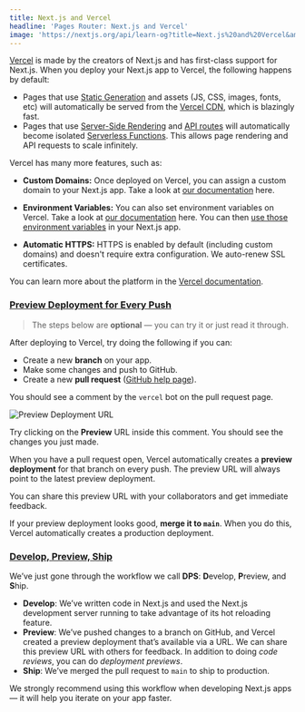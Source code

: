 ```yaml
---
title: Next.js and Vercel
headline: 'Pages Router: Next.js and Vercel'
image: 'https://nextjs.org/api/learn-og?title=Next.js%20and%20Vercel&amp;chapter=45'
---
```


[Vercel](https://vercel.com) is made by the creators of Next.js and has first-class support for Next.js. When you deploy your Next.js app to Vercel, the following happens by default:

*   Pages that use [Static Generation](/docs/basic-features/pages#static-generation-recommended) and assets (JS, CSS, images, fonts, etc) will automatically be served from the [Vercel CDN](https://vercel.com), which is blazingly fast.
*   Pages that use [Server-Side Rendering](/docs/basic-features/pages#server-side-rendering) and [API routes](/docs/api-routes/introduction) will automatically become isolated [Serverless Functions](https://vercel.com/docs/serverless-functions/introduction). This allows page rendering and API requests to scale infinitely.

Vercel has many more features, such as:

*   **Custom Domains:** Once deployed on Vercel, you can assign a custom domain to your Next.js app. Take a look at [our documentation](https://vercel.com/docs/concepts/projects/custom-domains) here.
    
*   **Environment Variables:** You can also set environment variables on Vercel. Take a look at [our documentation](https://vercel.com/docs/build-step#environment-variables) here. You can then [use those environment variables](/docs/basic-features/environment-variables#loading-environment-variables) in your Next.js app.
    
*   **Automatic HTTPS:** HTTPS is enabled by default (including custom domains) and doesn't require extra configuration. We auto-renew SSL certificates.
    

You can learn more about the platform in the [Vercel documentation](https://vercel.com/docs).

### [Preview Deployment for Every Push](#preview-deployment-for-every-push)

> The steps below are **optional** — you can try it or just read it through.

After deploying to Vercel, try doing the following if you can:

*   Create a new **branch** on your app.
*   Make some changes and push to GitHub.
*   Create a new **pull request** ([GitHub help page](https://help.github.com/en/github/collaborating-with-issues-and-pull-requests/creating-a-pull-request)).

You should see a comment by the `vercel` bot on the pull request page.

![Preview Deployment URL](https://h8DxKfmAPhn8O0p3.public.blob.vercel-storage.com/learn/pages-router/deploying-nextjs-app/vercel-bot.png)

Try clicking on the **Preview** URL inside this comment. You should see the changes you just made.

When you have a pull request open, Vercel automatically creates a **preview deployment** for that branch on every push. The preview URL will always point to the latest preview deployment.

You can share this preview URL with your collaborators and get immediate feedback.

If your preview deployment looks good, **merge it to `main`**. When you do this, Vercel automatically creates a production deployment.

### [Develop, Preview, Ship](#develop-preview-ship)

We’ve just gone through the workflow we call **DPS**: **D**evelop, **P**review, and **S**hip.

*   **Develop**: We’ve written code in Next.js and used the Next.js development server running to take advantage of its hot reloading feature.
*   **Preview**: We’ve pushed changes to a branch on GitHub, and Vercel created a preview deployment that’s available via a URL. We can share this preview URL with others for feedback. In addition to doing _code reviews_, you can do _deployment previews_.
*   **Ship**: We’ve merged the pull request to `main` to ship to production.

We strongly recommend using this workflow when developing Next.js apps — it will help you iterate on your app faster.
